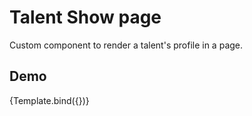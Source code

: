 

<Meta title="Components/TalentCoin" component={TalentCoin} />

# Talent Show page

Custom component to render a talent's profile in a page.

## Demo


<Canvas isColumn>
  <Story name="default"
    args={{
      price: "$50.00",
      marketCap: "$73,810.00",
      sponsors: 84,
      circulatingSupply: "5837",
      priceVariance7d: "-2.14",
      priceVariance30d: "29.39"
    }}>
    {Template.bind({})}
  </Story>
</Canvas>
